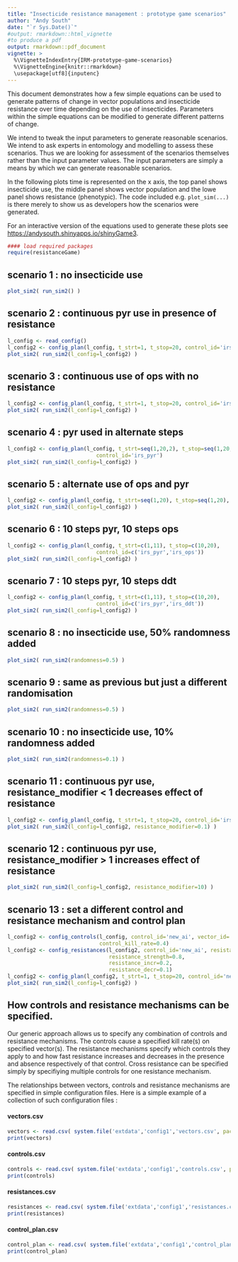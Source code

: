 ```yaml
---
title: "Insecticide resistance management : prototype game scenarios"
author: "Andy South"
date: "`r Sys.Date()`"
#output: rmarkdown::html_vignette
#to produce a pdf
output: rmarkdown::pdf_document
vignette: >
  %\VignetteIndexEntry{IRM-prototype-game-scenarios}
  %\VignetteEngine{knitr::rmarkdown}
  \usepackage[utf8]{inputenc}
---
```


This document demonstrates how a few simple equations can be used to generate patterns of change in vector populations and insecticide resistance over time depending on the use of insecticides. Parameters within the simple equations can be modified to generate different patterns of change.


We intend to tweak the input parameters to generate reasonable scenarios. We intend to ask experts in entomology and modelling to assess these scenarios. Thus we are looking for assessment of the scenarios themselves rather than the input parameter values. The input parameters are simply a means by which we can generate reasonable scenarios.


In the following plots time is represented on the x axis, the top panel shows insecticide use, the middle panel shows vector population and the lowe panel shows resistance (phenotypic). The code included e.g. `plot_sim(...)` is there merely to show us as developers how the scenarios were generated.


For an interactive version of the equations used to generate these plots see [https://andysouth.shinyapps.io/shinyGame3](https://andysouth.shinyapps.io/shinyGame3).


```r
#### load required packages
require(resistanceGame)
```

\newpage

## scenario 1 : no insecticide use
```r
plot_sim2( run_sim2() )
```

\newpage

## scenario 2 : continuous pyr use in presence of resistance
```r
l_config <- read_config()
l_config2 <- config_plan(l_config, t_strt=1, t_stop=20, control_id='irs_pyr')
plot_sim2( run_sim2(l_config=l_config2) )
```

\newpage

## scenario 3 : continuous use of ops with no resistance
```r
l_config2 <- config_plan(l_config, t_strt=1, t_stop=20, control_id='irs_ops')
plot_sim2( run_sim2(l_config=l_config2) )
```

\newpage

## scenario 4 : pyr used in alternate steps
```r
l_config2 <- config_plan(l_config, t_strt=seq(1,20,2), t_stop=seq(1,20,2),
                            control_id='irs_pyr')
plot_sim2( run_sim2(l_config=l_config2) )
```

\newpage

## scenario 5 : alternate use of ops and pyr
```r
l_config2 <- config_plan(l_config, t_strt=seq(1,20), t_stop=seq(1,20), control_id=c('irs_pyr','irs_ops'))
plot_sim2( run_sim2(l_config=l_config2) )
```

\newpage

## scenario 6 : 10 steps pyr, 10 steps ops
```r
l_config2 <- config_plan(l_config, t_strt=c(1,11), t_stop=c(10,20),
                            control_id=c('irs_pyr','irs_ops'))
plot_sim2( run_sim2(l_config=l_config2) )
```

\newpage

## scenario 7 : 10 steps pyr, 10 steps ddt
```r
l_config2 <- config_plan(l_config, t_strt=c(1,11), t_stop=c(10,20),
                            control_id=c('irs_pyr','irs_ddt'))
plot_sim2( run_sim2(l_config=l_config2) )
```

\newpage

## scenario 8 : no insecticide use, 50% randomness added
```r
plot_sim2( run_sim2(randomness=0.5) )
```

\newpage

## scenario 9 : same as previous but just a different randomisation
```r
plot_sim2( run_sim2(randomness=0.5) )
```

\newpage

## scenario 10 : no insecticide use, 10% randomness added
```r
plot_sim2( run_sim2(randomness=0.1) )
```

\newpage

## scenario 11 : continuous pyr use, resistance_modifier < 1 decreases effect of resistance
```r
l_config2 <- config_plan(l_config, t_strt=1, t_stop=20, control_id='irs_pyr')
plot_sim2( run_sim2(l_config=l_config2, resistance_modifier=0.1) )
```

\newpage

## scenario 12 : continuous pyr use, resistance_modifier > 1 increases effect of resistance
```r
plot_sim2( run_sim2(l_config=l_config2, resistance_modifier=10) )
```

\newpage

## scenario 13 : set a different control and resistance mechanism and control plan

```r
l_config2 <- config_controls(l_config, control_id='new_ai', vector_id='an_gamb',
                             control_kill_rate=0.4)
l_config2 <- config_resistances(l_config2, control_id='new_ai', resistance_id="target_site",
                                resistance_strength=0.8,
                                resistance_incr=0.2,
                                resistance_decr=0.1)
l_config2 <- config_plan(l_config2, t_strt=1, t_stop=20, control_id='new_ai')
plot_sim2( run_sim2(l_config=l_config2) )

```

\newpage

## How controls and resistance mechanisms can be specified.

Our generic approach allows us to specify any combination of controls and resistance mechanisms. The controls cause a specified kill rate(s) on specified vector(s). The resistance mechanisms specify which controls they apply to and how fast resistance increases and decreases in the presence and absence respectively of that control. Cross resistance can be specified simply by specifiying multiple controls for one resistance mechanism.

The relationships between vectors, controls and resistance mechanisms are specified in simple configuration files. Here is a simple example of a collection of such configuration files :

#### vectors.csv
```r
vectors <- read.csv( system.file('extdata','config1','vectors.csv', package='resistanceGame'))
print(vectors)
```

#### controls.csv
```r
controls <- read.csv( system.file('extdata','config1','controls.csv', package='resistanceGame'))
print(controls)
```

#### resistances.csv
```r
resistances <- read.csv( system.file('extdata','config1','resistances.csv', package='resistanceGame'))
print(resistances)
```

#### control_plan.csv
```r
control_plan <- read.csv( system.file('extdata','config1','control_plan.csv', package='resistanceGame'))
print(control_plan)
```

